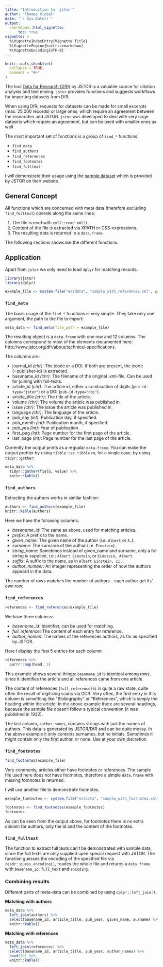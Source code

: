 ```yaml
---
title: "Introduction to `jstor`"
author: "Thomas Klebel"
date: "`r Sys.Date()`"
output:
  rmarkdown::html_vignette:
      toc: true
vignette: >
  %\VignetteIndexEntry{Vignette Title}
  %\VignetteEngine{knitr::rmarkdown}
  %\VignetteEncoding{UTF-8}
---
```


```r
knitr::opts_chunk$set(
  collapse = TRUE,
  comment = "#>"
)
```

The tool [Data for Research (DfR)](http://www.jstor.org/dfr/) by JSTOR is a
valuable source for citation analysis and text mining. `jstor`
provides functions and suggests workflows for importing
datasets from DfR.

When using DfR, requests for datasets can
be made for small excerpts (max. 25,000 records) or large ones, which require an
agreement between the researcher and JSTOR. `jstor` was developed to deal with
very large datasets which require an agreement, but can be used with smaller
ones as well.

The most important set of functions is a group of `find_*` functions:

- `find_meta`
- `find_authors`
- `find_references`
- `find_footnotes`
- `find_fulltext`

I will demonstrate their usage using the
[sample dataset](http://www.jstor.org/dfr/about/sample-datasets)
which is provided by JSTOR on their website.

## General Concept
All functions which are concerned with meta data (therefore excluding
`find_fulltext`) operate along the same lines:

1. The file is read with `xml2::read_xml()`.
2. Content of the file is extracted via XPATH or CSS-expressions.
3. The resulting data is returned in a `data.frame`.

The following sections showcase the different functions.


## Application
Apart from `jstor` we only need to load `dplyr` for matching records.

```r
library(jstor)
library(dplyr)
```


```r
example_file <- system.file("extdata", "sample_with_references.xml", package = "jstor")
```


### `find_meta`
The basic usage of the `find_*` functions is very simple. They take only one 
argument, the path to the file to import:
```r
meta_data <- find_meta(file_path = example_file)
```

The resulting object is a `data.frame` with one row and 12 columns. The columns
correspond to most of the elements documented here: http://www.jstor.org/dfr/about/technical-specifications.

The columns are:

- journal_id *(chr)*: The jcode or a DOI. If both are present, the jcode (=publisher-id) is extracted.
- basename_id *(chr)*: The filename of the original .xml-file. Can be used for joining with full-texts.
- article_id *(chr)*: The article id, either a combination of digits (`pub-id-type="jstor"`) or a DOI (`pub-id-type="doi"`).
- article_title *(chr)*: The title of the article.
- volume *(chr)*: The volume the article was published in.
- issue *(chr)*: The issue the article was published in.
- language *(chr)*: The language of the article.
- pub_day *(int)*: Publication day, if specified.
- pub_month *(int)*: Publication month, if specified.
- pub_yea *(int)*: Year of publication.
- first_pag *(int)*: Page number for the first page of the article.
- last_page *(int)*: Page number for the last page of the article.

Currently the output prints as a regualar `data.frame`. You can make the output
prettier by using `tibble::as_tibble` or, for a single case, by using `tidyr::gather`:

```r
meta_data %>%
  tidyr::gather(field, value) %>% 
  knitr::kable()
```

### `find_authors`
Extracting the authors works in similar fashion:

```r
authors <- find_authors(example_file)
knitr::kable(authors)
```

Here we have the following columns:

- *basename_id*: The same as above, used for matching articles.
- *prefix*: A prefix to the name.
- *given_name*: The given name of the author (i.e. `Albert` or `A.`).
- *surname*: The surname of the author (i.e. `Einstein`).
- *string_name*: Sometimes instead of given_name and surname, only a full string is
supplied, i.e.: `Albert Einstein`, or `Einstein, Albert`.
- *suffix*: A suffix to the name, as in `Albert Einstein, II.`.
- *author_number*: An integer representing the order of how the authors appeard in the data.

The number of rows matches the number of authors -- each author get its' own row.

### `find_references`
```r
references <- find_references(example_file)
```

We have three columns:

- *basename_id*: Identifier, can be used for matching.
- *full_reference*: The content of each entry for reference.
- *author_names*: The names of the references authors, as far as specified by JSTOR.

Here I display the first 5 entries for each column:

```r
references %>% 
  purrr::map(head, 5)
```

This example shows several things: `basename_id` is identical among rows, since
it identifies the article and all references came from one article.

The content of references (`full_reference`) is in quite a raw state, quite often
the result of digitising scans via OCR. Very often, the first entry in this column
is something like "Bibliography" or "References", which is simply the heading 
within the article. In the above example there are several headings, because the
sample file doesn't follow a typical convention (it was published in 1922). 

The last column, `author_names`, contains strings with just the names of authors.
This data is generated by JSTOR/DfR and can be quite messy. In the above
example it only contains surnames, but no initials. Sometimes it might
contain only the first author, or none. Use at your own discretion.


### `find_footnotes`
```r
find_footnotes(example_file)
```

Very commonly, articles either have footnotes or references. The sample file
used here does not have footnotes, therefore a simple `data.frame` with missing
footnotes is returned.

I will use another file to demonstrate footnotes.

```r
example_footnotes <- system.file("extdata", "sample_with_footnotes.xml", package = "jstor")
```

```r
footnotes <- find_footnotes(example_footnotes)
footnotes
```

As can be seen from the output above, for footnotes there is no extra column for
authors, only the id and the content of the footnotes.

### `find_fulltext`
The function to extract full texts can't be demonstrated with sample data, since
the full texts are only supplied upen special request with JSTOR. The function
guesses the encoding of the specified file via `readr::guess_encoding()`, reades
the whole file and returns a `data.frame` with `basename_id`, `full_text` and
`encoding`.

### Combining results
Different parts of meta-data can be combined by using `dplyr::left_join()`.

**Matching with authors**

```r
meta_data %>% 
  left_join(authors) %>%
  select(basename_id, article_title, pub_year, given_name, surname) %>% 
  knitr::kable()
```

**Matching with references**

```r
meta_data %>% 
  left_join(references) %>%
  select(basename_id, article_title, pub_year, author_names) %>% 
  head(10) %>% 
  knitr::kable()
```



